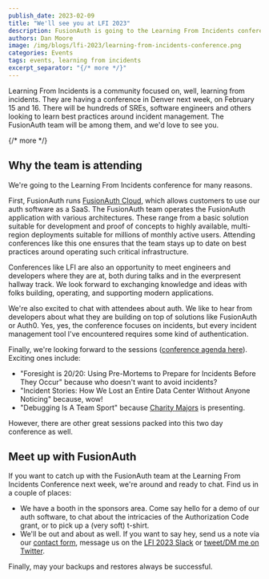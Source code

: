 ```yaml
---
publish_date: 2023-02-09 
title: "We'll see you at LFI 2023"
description: FusionAuth is going to the Learning From Incidents conference. Stop by and see us!
authors: Dan Moore
image: /img/blogs/lfi-2023/learning-from-incidents-conference.png
categories: Events
tags: events, learning from incidents
excerpt_separator: "{/* more */}"
---
```


Learning From Incidents is a community focused on, well, learning from incidents. They are having a conference in Denver next week, on February 15 and 16. There will be hundreds of SREs, software engineers and others looking to learn best practices around incident management. The FusionAuth team will be among them, and we'd love to see you.

{/* more */}

## Why the team is attending

We're going to the Learning From Incidents conference for many reasons.

First, FusionAuth runs [FusionAuth Cloud](/pricing?step=hosting), which allows customers to use our auth software as a SaaS. The FusionAuth team operates the FusionAuth application with various architectures. These range from a basic solution suitable for development and proof of concepts to highly available, multi-region deployments suitable for millions of monthly active users. Attending conferences like this one ensures that the team stays up to date on best practices around operating such critical infrastructure.

Conferences like LFI are also an opportunity to meet engineers and developers where they are at, both during talks and in the everpresent hallway track. We look forward to exchanging knowledge and ideas with folks building, operating, and supporting modern applications.

We're also excited to chat with attendees about auth. We like to hear from developers about what they are building on top of solutions like FusionAuth or Auth0. Yes, yes, the conference focuses on incidents, but every incident management tool I've encountered requires some kind of authentication.

Finally, we're looking forward to the sessions ([conference agenda here](https://web.cvent.com/event/e3af0a43-b5c1-4a1b-b6a2-bbe285a4840e/websitePage:af528777-e68a-4227-9c68-592150c3a347)). Exciting ones include:

* "Foresight is 20/20: Using Pre-Mortems to Prepare for Incidents Before They Occur" because who doesn't want to avoid incidents?
* "Incident Stories: How We Lost an Entire Data Center Without Anyone Noticing" because, wow!
* "Debugging Is A Team Sport" because [Charity Majors](https://twitter.com/mipsytipsy/) is presenting. 

However, there are other great sessions packed into this two day conference as well.

## Meet up with FusionAuth

If you want to catch up with the FusionAuth team at the Learning From Incidents Conference next week, we're around and ready to chat. Find us in a couple of places:

* We have a booth in the sponsors area. Come say hello for a demo of our auth software, to chat about the intricacies of the Authorization Code grant, or to pick up a (very soft) t-shirt.
* We'll be out and about as well. If you want to say hey, send us a note via our [contact form](/contact), message us on the [LFI 2023 Slack](https://lficonference2023.slack.com) or [tweet/DM me on Twitter](https://twitter.com/mooreds).

Finally, may your backups and restores always be successful.
